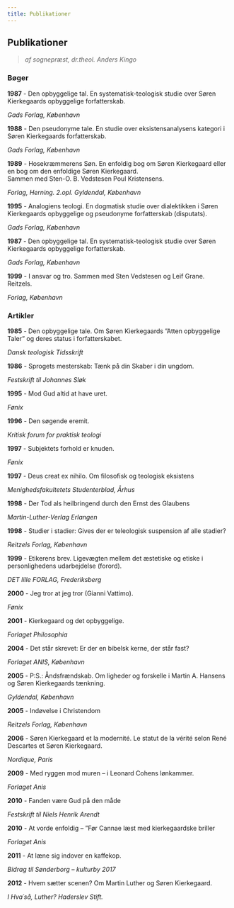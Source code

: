 ```yaml
---
title: Publikationer
---
```

## Publikationer

> *af sognepræst, dr.theol. Anders Kingo*

### Bøger

**1987** - Den opbyggelige tal. En systematisk-teologisk studie over Søren Kierkegaards opbyggelige forfatterskab.

*Gads Forlag, København*



**1988** - Den pseudonyme tale. En studie over eksistensanalysens kategori i Søren Kierkegaards forfatterskab.

*Gads Forlag, København*



**1989** - Hosekræmmerens Søn. En enfoldig bog om Søren Kierkegaard eller en bog om den enfoldige Søren Kierkegaard.\
Sammen med Sten-O. B. Vedstesen Poul Kristensens.

*Forlag, Herning. 2.opl. Gyldendal, København*



**1995** - Analogiens teologi. En dogmatisk studie over dialektikken i Søren Kierkegaards opbyggelige og pseudonyme forfatterskab (disputats).

*Gads Forlag, København*



**1987** - Den opbyggelige tal. En systematisk-teologisk studie over Søren Kierkegaards opbyggelige forfatterskab.

*Gads Forlag, København*



**1999** - I ansvar og tro.
Sammen med Sten Vedstesen og Leif Grane. Reitzels.

*Forlag, København*



### Artikler

**1985** - Den opbyggelige tale. Om Søren Kierkegaards ”Atten opbyggelige Taler” og deres status i forfatterskabet.

*Dansk teologisk Tidsskrift*



**1986** - Sprogets mesterskab: Tænk på din Skaber i din ungdom.

*Festskrift til Johannes Sløk*



**1995** - Mod Gud altid at have uret.

*Fønix*



**1996** - Den søgende eremit.

*Kritisk forum for praktisk teologi*



**1997** - Subjektets forhold er knuden.

*Fønix*



**1997** -  Deus creat ex nihilo. Om filosofisk og teologisk eksistens

*Menighedsfakultetets Studenterblad, Århus*



**1998** - Der Tod als heilbringend durch den Ernst des Glaubens

*Martin-Luther-Verlag Erlangen*



**1998** - Studier i stadier: Gives der er teleologisk suspension af alle stadier?

*Reitzels Forlag, København*



**1999** - Etikerens brev. Ligevægten mellem det æstetiske og etiske i personlighedens udarbejdelse (forord).

*DET lille FORLAG, Frederiksberg*



**2000** - Jeg tror at jeg tror (Gianni Vattimo).

*Fønix*



**2001** - Kierkegaard og det opbyggelige.

*Forlaget Philosophia*



**2004** - Det står skrevet: Er der en bibelsk kerne, der står fast?

*Forlaget ANIS, København*



**2005** - P:S.: Åndsfrændskab. Om ligheder og forskelle i Martin A. Hansens og Søren Kierkegaards tænkning.

*Gyldendal, København*



**2005**  - Indøvelse i Christendom

*Reitzels Forlag, København*



**2006** - Søren Kierkegaard et la modernité. Le statut de la vérité selon René Descartes et Søren Kierkegaard.

*Nordique, Paris*



**2009** - Med ryggen mod muren – i Leonard Cohens lønkammer.

*Forlaget Anis*



**2010** - Fanden være Gud på den måde

*Festskrift til Niels Henrik Arendt*



**2010** - At vorde enfoldig – ”Før Cannae læst med kierkegaardske briller

*Forlaget Anis*



**2011** - At læne sig indover en kaffekop.

*Bidrag til Sønderborg – kulturby 2017*



**2012** - Hvem sætter scenen? Om Martin Luther og Søren Kierkegaard.

*I Hva´så, Luther? Haderslev Stift.*